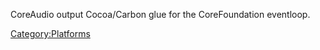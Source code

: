 {{Navbar}}

CoreAudio output
Cocoa/Carbon glue for the CoreFoundation eventloop.

[[Category:Platforms]]